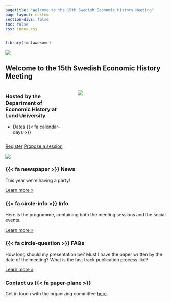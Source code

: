 ```yaml
---
pagetitle: "Welcome to the 15th Swedish Economic History Meeting"
page-layout: custom
section-divs: false
toc: false
css: index.css
---
```


```r
library(fontawesome)
```


::: {.hero-banner}

::: {.hero-image .hero-image-left}
![](assets/hero_left_1_2.png){fig-alt="To add"}
:::

::: {.content-block}

# Welcome to the 15th Swedish Economic History Meeting

:::: {.columns}

::: {.column width="40%"}

### Hosted by the Department of Economic History at Lund University

- Dates {{< fa calendar-days >}}

:::

::: {.column width="0%"}
<!-- empty column to create gap -->
:::

::: {.column width="60%"}
![](assets/lund_hero_watercolour.png)
:::

::::


::: {.hero-buttons}
[Register](registration.qmd){.btn-action-primary .btn-action .btn .btn-success .btn-lg role="button"}
[Propose a session](propose.qmd){#btn-guide .btn-action .btn .btn-info .btn-lg role="button"}
::: 

:::

::: {.hero-image .hero-image-right}
![](assets/hero_right_1_2.png){fig-alt="To add"}
:::

:::


::: {.content-block}
::: {.features}

::: {.feature}
### {{< fa newspaper >}} News
This year we're having a party!

::: {.learn-more}
[Learn more »](docs/computations/python.qmd)
:::
:::

::: {.feature}
### {{< fa circle-info >}} Info
Here is the programme, containing both the meeting sessions and the social events.

::: {.learn-more}
[Learn more »](docs/output-formats/all-formats.qmd)
:::
:::

::: {.feature}
### {{< fa circle-question >}} FAQs
How long should my presentation be? Must I have the paper written by the date of the meeting? What is the fast track publication process like?

::: {.learn-more}
[Learn more »](docs/output-formats/all-formats.qmd)
:::
:::

:::
:::


::: {.get-started .alt-background}
::: {.content-block}

### Contact us {{< fa paper-plane >}}

Get in touch with the organizing committee [here]().

:::

:::
